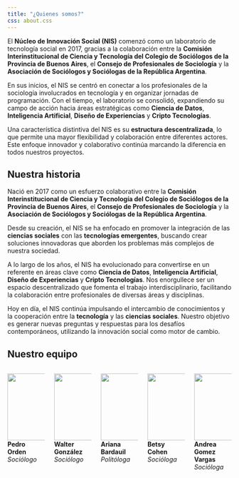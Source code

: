 ```yaml
---
title: "¿Quienes somos?"
css: about.css
---
```


El **Núcleo de Innovación Social (NIS)** comenzó como un laboratorio de tecnología social en 2017, gracias a la colaboración entre la **Comisión Interinstitucional de Ciencia y Tecnología del Colegio de Sociólogos de la Provincia de Buenos Aires**, el **Consejo de Profesionales de Sociología** y la **Asociación de Sociólogos y Sociólogas de la República Argentina**.

En sus inicios, el NIS se centró en conectar a los profesionales de la sociología involucrados en tecnología y en organizar jornadas de programación. Con el tiempo, el laboratorio se consolidó, expandiendo su campo de acción hacia áreas estratégicas como **Ciencia de Datos**, **Inteligencia Artificial**, **Diseño de Experiencias** y **Cripto Tecnologías**. 

Una característica distintiva del NIS es su **estructura descentralizada**, lo que permite una mayor flexibilidad y colaboración entre diferentes actores. Este enfoque innovador y colaborativo continúa marcando la diferencia en todos nuestros proyectos.

## Nuestra historia

Nació en 2017 como un esfuerzo colaborativo entre la **Comisión Interinstitucional de Ciencia y Tecnología del Colegio de Sociólogos de la Provincia de Buenos Aires**, el **Consejo de Profesionales de Sociología** y la **Asociación de Sociólogos y Sociólogas de la República Argentina**.

Desde su creación, el NIS se ha enfocado en promover la integración de las **ciencias sociales** con las **tecnologías emergentes**, buscando crear soluciones innovadoras que aborden los problemas más complejos de nuestra sociedad. 

A lo largo de los años, el NIS ha evolucionado para convertirse en un referente en áreas clave como **Ciencia de Datos**, **Inteligencia Artificial**, **Diseño de Experiencias** y **Cripto Tecnologías**. Nos enorgullece ser un espacio descentralizado que fomenta el trabajo interdisciplinario, facilitando la colaboración entre profesionales de diversas áreas y disciplinas.

Hoy en día, el NIS continúa impulsando el intercambio de conocimientos y la cooperación entre la **tecnología** y las **ciencias sociales**. Nuestro objetivo es generar nuevas preguntas y respuestas para los desafíos contemporáneos, utilizando la innovación social como motor de cambio.



## Nuestro equipo

:::::::: columns
::: {.column .text-center width="20%"}
![](images/team/pedro.png){width="150px"}\
**Pedro Orden**\
*Sociólogo*
:::

::: {.column .text-center width="20%"}
![](images/team/walter.png){width="150px"}\
**Walter González**\
*Sociólogo*
:::

::: {.column .text-center width="20%"}
![](images/team/ariana.png){width="150px"}\
**Ariana Bardauil**\
*Politóloga*
:::

::: {.column .text-center width="20%"}
![](images/team/betsy.png){width="150px"}\
**Betsy Cohen**\
*Socióloga*
:::

::: {.column .text-center width="20%"}
![](images/team/andre.png){width="150px"}\
**Andrea Gomez Vargas**\
*Socióloga*
:::
::::::::

